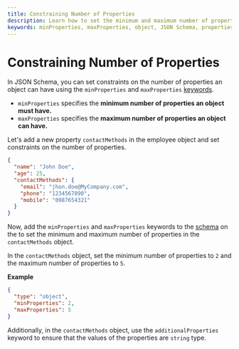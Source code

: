 ```yaml
---
title: Constraining Number of Properties
description: Learn how to set the minimum and maximum number of properties in an object in JSON Schema.
keywords: minProperties, maxProperties, object, JSON Schema, properties, type, properties, required, properties, object
---
```



# Constraining Number of Properties

In JSON Schema, you can set constraints on the number of properties an object can have using the `minProperties` and `maxProperties` [keywords](https://json-schema.org/learn/glossary#keyword).

- `minProperties` specifies the **minimum number of properties an object must have.**
- `maxProperties` specifies the **maximum number of properties an object can have.**

Let's add a new property `contactMethods` in the employee object and set constraints on the number of properties.

```json highlightLineStart={4}  highlightLineEnd={7}
{
  "name": "John Doe",
  "age": 25,
  "contactMethods": {
    "email": "jhon.doe@MyCompany.com",
    "phone": "1234567890",
    "mobile": "0987654321"
  }
}
```

Now, add the `minProperties` and `maxProperties` keywords to the [schema](https://json-schema.org/learn/glossary#schema) on the <SideEditorLink/> to set the minimum and maximum number of properties in the `contactMethods` object.

In the `contactMethods` object, set the minimum number of properties to `2` and the maximum number of properties to `5`. 


**Example**

```json
{
  "type": "object",
  "minProperties": 2,
  "maxProperties": 5
}
```

Additionally, in the `contactMethods` object, use the `additionalProperties` keyword to ensure that the values of the properties are `string` type.
